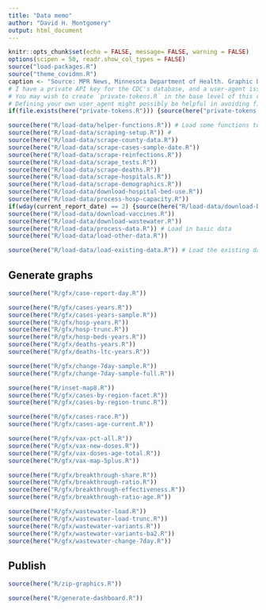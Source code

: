 ```yaml
---
title: "Data memo"
author: "David H. Montgomery"
output: html_document
---
```


```r
knitr::opts_chunk$set(echo = FALSE, message= FALSE, warning = FALSE)
options(scipen = 50, readr.show_col_types = FALSE)
source("load-packages.R")
source("theme_covidmn.R")
caption <- "Source: MPR News, Minnesota Department of Health. Graphic by David H. Montgomery"
# I have a private API key for the CDC's database, and a user-agent issued by the state of Minnesota, for scraping purposes
# You may wish to create `private-tokens.R` in the base level of this repository, and in it define cdc_token with your own API key
# Defining your own user_agent might possibly be helpful in avoiding firewall issues, or could do nothing ¯\_(ツ)_/¯ 
if(file.exists(here("private-tokens.R"))) {source(here("private-tokens.R"))} else {user_agent <- ""; cdc_token <- ""}
```

```r
source(here("R/load-data/helper-functions.R")) # Load some functions to help process this code
source(here("R/load-data/scraping-setup.R")) # 
source(here("R/load-data/scrape-county-data.R"))
source(here("R/load-data/scrape-cases-sample-date.R"))
source(here("R/load-data/scrape-reinfections.R"))
source(here("R/load-data/scrape_tests.R"))
source(here("R/load-data/scrape-deaths.R"))
source(here("R/load-data/scrape-hospitals.R"))
source(here("R/load-data/scrape-demographics.R"))
source(here("R/load-data/download-hospital-bed-use.R"))
source(here("R/load-data/process-hosp-capacity.R"))
if(wday(current_report_date) == 2) {source(here("R/load-data/download-breakthroughs.R"))}
source(here("R/load-data/download-vaccines.R"))
source(here("R/load-data/download-wastewater.R"))
source(here("R/load-data/process-data.R")) # Load in basic data
source(here("R/load-data/load-other-data.R"))
```

```r
source(here("R/load-data/load-existing-data.R")) # Load the existing data if you don't need to scrape again
```

## Generate graphs

```r
source(here("R/gfx/case-report-day.R"))
```

```r
source(here("R/gfx/cases-years.R"))
source(here("R/gfx/cases-years-sample.R"))
source(here("R/gfx/hosp-years.R"))
source(here("R/gfx/hosp-trunc.R"))
source(here("R/gfx/hosp-beds-years.R"))
source(here("R/gfx/deaths-years.R"))
source(here("R/gfx/deaths-ltc-years.R"))
```

```r
source(here("R/gfx/change-7day-sample.R"))
source(here("R/gfx/change-7day-sample-full.R"))
```

```r
source(here("R/inset-map8.R"))
source(here("R/gfx/cases-by-region-facet.R"))
source(here("R/gfx/cases-by-region-trunc.R"))
```

```r
source(here("R/gfx/cases-race.R"))
source(here("R/gfx/cases-age-current.R"))
```

```r
source(here("R/gfx/vax-pct-all.R"))
source(here("R/gfx/vax-new-doses.R"))
source(here("R/gfx/vax-doses-age-total.R"))
source(here("R/gfx/vax-map-5plus.R"))
```

```r
source(here("R/gfx/breakthrough-share.R"))
source(here("R/gfx/breakthrough-ratio.R"))
source(here("R/gfx/breakthrough-effectiveness.R"))
source(here("R/gfx/breakthrough-ratio-age.R"))
```

```r
source(here("R/gfx/wastewater-load.R"))
source(here("R/gfx/wastewater-load-trunc.R"))
source(here("R/gfx/wastewater-variants.R"))
source(here("R/gfx/wastewater-variants-ba2.R"))
source(here("R/gfx/wastewater-change-7day.R"))
```

## Publish

```r
source(here("R/zip-graphics.R"))
```

```r
source(here("R/generate-dashboard.R"))
```
